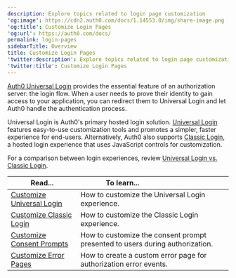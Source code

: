 ```yaml
---
description: Explore topics related to login page customization
'og:image': https://cdn2.auth0.com/docs/1.14553.0/img/share-image.png
'og:title': Customize Login Pages
'og:url': https://auth0.com/docs/
permalink: login-pages
sidebarTitle: Overview
title: Customize Login Pages
'twitter:description': Explore topics related to login page customization
'twitter:title': Customize Login Pages
---
```

[Auth0 Universal Login](/authenticate/login/auth0-universal-login) provides the essential feature of an <Tooltip tip="Authorization Server: Centralized server that contributes to defining the boundaries of a user’s access. For example, your authorization server can control the data, tasks, and features available to a user." cta="View Glossary" href="/glossary?term=authorization+server">authorization server</Tooltip>: the login flow. When a user needs to prove their identity to gain access to your application, you can redirect them to <Tooltip tip="Authorization Server: Centralized server that contributes to defining the boundaries of a user’s access. For example, your authorization server can control the data, tasks, and features available to a user." cta="View Glossary" href="/glossary?term=Universal+Login">Universal Login</Tooltip> and let Auth0 handle the authentication process.

Universal Login is Auth0's primary hosted login solution. [Universal Login](/authenticate/login/auth0-universal-login/universal-login-vs-classic-login/universal-experience) features easy-to-use customization tools and promotes a simpler, faster experience for end-users. Alternatively, Auth0 also supports [Classic Login](/authenticate/login/auth0-universal-login/universal-login-vs-classic-login/classic-experience), a hosted login experience that uses JavaScript controls for customization.

For a comparison between login experiences, review [Universal Login vs. Classic Login](/authenticate/login/auth0-universal-login/universal-login-vs-classic-login).

<table class="table"><thead>
<tr>
<th><strong>Read...</strong></th>
<th><strong>To learn...</strong>                                </th>
</tr>
</thead>
<tbody>
<tr>
<td><a href="/customize/login-pages/universal-login">Customize Universal Login </a></td>
<td>How to customize the Universal Login experience.</td>
</tr>
<tr>
<td><a href="/customize/login-pages/classic-login">Customize Classic Login</a></td>
<td>How to customize the Classic Login experience.</td>
</tr>
<tr>
<td><a href="/customize/login-pages/customize-consent-prompts">Customize Consent Prompts</a></td>
<td>How to customize the consent prompt presented to users during authorization.</td>
</tr>
<tr>
<td><a href="/customize/login-pages/custom-error-pages">Customize Error Pages</a></td>
<td>How to create a custom error page for authorization error events.</td>
</tr>
</tbody>
</table>